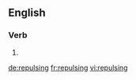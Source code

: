 ==English==

===Verb===
{{head|en|present participle}}

# {{present participle of|repulse|lang=en}}

[[de:repulsing]]
[[fr:repulsing]]
[[vi:repulsing]]